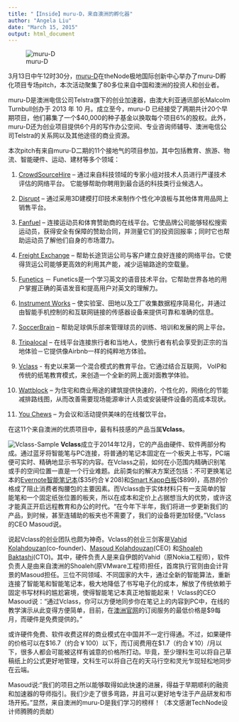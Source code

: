 ```yaml
---
title: "【Inside】muru-D，来自澳洲的孵化器"
author: "Angela Liu"
date: "March 15, 2015"
output: html_document
---
```

![muru-D](https://muru-d.com/media/backgrounds/MuruD1i.jpg)

3月13日中午12时30分，[muru-D](https://muru-d.com/)在theNode极地国际创新中心举办了muru-D孵化项目专场pitch，本次活动聚集了80多位来自中国和澳洲的投资人和创业者。

muru-D是澳洲电信公司Telstra旗下的创业加速器，由澳大利亚通讯部长Malcolm Turnbull创办于 2013 年 10 月。成立至今，muru-D 已经接受了两期共计20个早期项目，他们募集了一个$40,000的种子基金以换取每个项目6%的股权。此外，muru-D还为创业项目提供6个月的写作办公空间、专业咨询师辅导、澳洲电信公司Telstra的关系网以及其他途径的商业资源。

本次pitch有来自muru-D二期的11个接地气的项目参加，其中包括教育、旅游、物流、智能硬件、运动、建材等多个领域：

1. [CrowdSourceHire](http://www.crowdsourcehire.com/) – 通过来自科技领域的专家小组对技术人员进行严谨技术评估的网络平台。 它能够帮助你聘用到最合适的科技类行业候选人。
                                                                                  
2. [Disrupt](http://www.disruptsurfing.com/) – 通过采用3D建模打印技术来制作个性化冲浪板与其他体育用品网上销售平台。

3. [Fanfuel](http://www.fanfuel.co/) – 连接运动员和体育赞助商的在线平台。它使品牌公司能够轻松搜索运动员，获得安全有保障的赞助合同，并测量它们的投资回报率；同时它也帮助运动员了解他们自身的市场潜力。

4. [Freight Exchange](http://www.freightexchange.com.au/) – 帮助长途货运公司与客户建立良好连接的网络平台。它使得货运公司能够更高效的利用其产能，减少运输路途的空载量。

5. [Funetics](http://www.learningfunetics.com/) － Funetics是一个学习英文的语音技术平台。它帮助世界各地的用户掌握正确的英语发音和提高用户对英文的理解力。

6. [Instrument Works](http://www.instrument-works.com/) – 使实验室、田地以及工厂收集数据程序简易化，并通过由智能手机控制的和互联网链接的传感器设备来提供可靠和准确的信息。

7. [SoccerBrain](http://soccerbra.in/) – 帮助足球俱乐部来管理球员的训练、培训和发展的网上平台。

8. [Tripalocal](http://www.tripalocal.com/) – 在线平台连接旅行者和当地人，使旅行者有机会享受到正宗的当地体验－它提供像Airbnb一样的纯粹地方体验。

9. [Vclass](http://www.vclass.com.au/) - 有史以来第一个混合模式的教育平台。它通过结合互联网， VoIP和传统的纸笔教育模式，来创造一个全新的网上面对面教学体验。

10. [Wattblock](http://www.wattblock.com.au/) – 为住宅和商业用途的建筑提供快速的，个性化的，网络化的节能减排路线图，从而改善需要现场能源审计人员或安装硬件设备的高成本现状。

11. [You Chews](http://www.youchews.com/) – 为会议和活动提供美味的在线餐饮平台。

在这11个来自澳洲的优质项目中，最有科技感的产品当属**Vclass**。

![Vclass-Sample](https://raw.githubusercontent.com/harryprince/Blog/master/muru-D/big-muru-D/big-vclass-1.jpg)
**Vclass**成立于2014年12月，它的产品由硬件、软件两部分构成。通过蓝牙将智能笔与PC连接，将普通的笔记本固定在一个板夹上书写，PC端便可实时、精确地显示书写的内容。在Vclass之前，如何在小范围内精确识别笔或手的空间位置一直是一个行业难题。此前类似的解决方案还包括：不可更换笔记本的[Evernote智能笔记本](https://app.yinxiang.com/market/feature/moleskine-family)($35约合￥208)和[Smart Kapp白板](http://smartkapp.com)($899)，高昂的价格成了阻止消费者掏腰包的主要因素。而Vclass由于实体材料只有一支简单的智能笔和一个固定纸张位置的板夹，所以在成本和定价上占据想当大的优势，或许这才能真正开启远程教育和办公的时代。“在今年下半年，我们将进一步更新我们的产品，到时候，甚至连辅助的板夹也不需要了，我们的设备将更加轻便。”Vclass的CEO Masoud说。

说起Vclass的创业团队也颇为神奇。Vclass的创业三剑客是[Vahid Kolahdouzan](https://www.linkedin.com/profile/view?id=62053396&authType=NAME_SEARCH&authToken=ypl2&locale=en_US&srchid=3364426041426430448895&srchindex=1&srchtotal=2&trk=vsrp_people_res_name&trkInfo=VSRPsearchId%3A3364426041426430448895%2CVSRPtargetId%3A62053396%2CVSRPcmpt%3Aprimary%2CVSRPnm%3A)(co-founder)、[Masoud Kolahdouzan](https://www.linkedin.com/profile/view?id=5472197&authType=name&authToken=Dqby&trk=prof-sb-browse_map-name)(CEO) 和[Shoaleh Baktashi](https://www.linkedin.com/profile/view?id=95386025&authType=NAME_SEARCH&authToken=kcPY&locale=en_US&srchid=3364426041426430521485&srchindex=1&srchtotal=1&trk=vsrp_people_res_name&trkInfo=VSRPsearchId%3A3364426041426430521485%2CVSRPtargetId%3A95386025%2CVSRPcmpt%3Aprimary%2CVSRPnm%3A)(CTO)。其中，硬件负责人是来自伊朗的Vahid（原Nokia工程师），软件负责人是由来自澳洲的Shoaleh(原VMware工程师)担任，首席执行官则由会计背景的Masoud担任。三位不同领域、不同国家的大牛，通过全新的智能算法，重新连接了智能笔和智能笔记本，极大地降低了书写电子化的成本，解放了传统依赖于固定书写材料的尴尬窘境，使得智能笔记本真正地智能起来！
Vclass的CEO Masoud说：“通过Vclass，你可以方便地同步你在笔记上的内容到PC中，在线的教学演示从此变得方便简单，目前，在[澳洲官网](https://www.vclass.com.au/pricing.html)的订阅服务的最低价格是$9每月，而硬件是免费提供的。”

或许硬件免费、软件收费这样的商业模式在中国并不一定行得通。不过，如果硬件的价格可以在$16.7（约合￥100）以下，而订阅费用在$1.7（约合￥10）/月以下，很多人都会可能被这样有诚意的价格所打动。毕竟，至少理科生可以将自己草稿纸上的公式更好地管理，文科生可以将自己在的天马行空和灵光乍现轻松地同步在云端。

Masoud说:“我们的项目之所以能够取得如此快速的进展，得益于早期顺利的融资和加速器的导师指引。我们少走了很多弯路，并且可以更好地专注于产品研发和市场开拓。”显然，来自澳洲的muru-D是我们学习的榜样！（本文感谢TechNode设计师腾腾的贡献）
